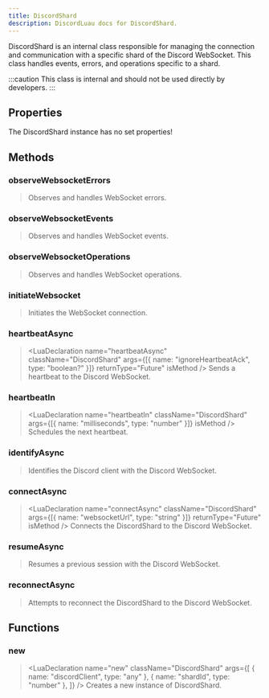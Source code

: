```yaml
---
title: DiscordShard
description: DiscordLuau docs for DiscordShard.
---
```


[//]: # "This file was automatically compiled through the Generator luau code under this repository"
[//]: # "if you want to edit the documentation of discord-luau, please write changes"
[//]: # "to the discord-luau repository itself, we extract the comments from discord-luau and translate"
[//]: # "them into markdown files that Nextra can interpret!"
[//]: # "----- DOCUMENT IMPORTS ----- "


[//]: # "----- DOCUMENT DESCRIPTION ----- "

DiscordShard is an internal class responsible for managing the connection and communication with a specific shard of the Discord WebSocket. This class handles events, errors, and operations specific to a shard.

:::caution
This class is internal and should not be used directly by developers.
:::

[//]: # "----- DOCUMENT PROPERTIES ----- "

## Properties

The DiscordShard instance has no set properties!

[//]: # "----- DOCUMENT METHODS ----- "

## Methods

### observeWebsocketErrors

> <LuaDeclaration
>   name="observeWebsocketErrors"
>   className="DiscordShard"
>   args={[]}
>   isMethod
> />
> Observes and handles WebSocket errors.

### observeWebsocketEvents

> <LuaDeclaration
>   name="observeWebsocketEvents"
>   className="DiscordShard"
>   args={[]}
>   isMethod
> />
> Observes and handles WebSocket events.

### observeWebsocketOperations

> <LuaDeclaration
>   name="observeWebsocketOperations"
>   className="DiscordShard"
>   args={[]}
>   isMethod
> />
> Observes and handles WebSocket operations.

### initiateWebsocket

> <LuaDeclaration
>   name="initiateWebsocket"
>   className="DiscordShard"
>   args={[]}
>   isMethod
> />
> Initiates the WebSocket connection.

### heartbeatAsync

> <LuaDeclaration
>   name="heartbeatAsync"
>   className="DiscordShard"
>   args={[{ name: "ignoreHeartbeatAck", type: "boolean?" }]}
>   returnType="Future"
>   isMethod
> />
> Sends a heartbeat to the Discord WebSocket.

### heartbeatIn

> <LuaDeclaration
>   name="heartbeatIn"
>   className="DiscordShard"
>   args={[{ name: "milliseconds", type: "number" }]}
>   isMethod
> />
> Schedules the next heartbeat.

### identifyAsync

> <LuaDeclaration
>   name="identifyAsync"
>   className="DiscordShard"
>   args={[]}
>   returnType="Future"
>   isMethod
> />
> Identifies the Discord client with the Discord WebSocket.

### connectAsync

> <LuaDeclaration
>   name="connectAsync"
>   className="DiscordShard"
>   args={[{ name: "websocketUrl", type: "string" }]}
>   returnType="Future"
>   isMethod
> />
> Connects the DiscordShard to the Discord WebSocket.

### resumeAsync

> <LuaDeclaration
>   name="resumeAsync"
>   className="DiscordShard"
>   args={[]}
>   returnType="Future"
>   isMethod
> />
> Resumes a previous session with the Discord WebSocket.

### reconnectAsync

> <LuaDeclaration
>   name="reconnectAsync"
>   className="DiscordShard"
>   args={[]}
>   returnType="Future"
>   isMethod
> />
> Attempts to reconnect the DiscordShard to the Discord WebSocket.

[//]: # "----- DOCUMENT FUNCTIONS ----- "

## Functions

### new

> <LuaDeclaration
>   name="new"
>   className="DiscordShard"
>   args={[
>     { name: "discordClient", type: "any" },
>     { name: "shardId", type: "number" },
>   ]}
> />
> Creates a new instance of DiscordShard.
